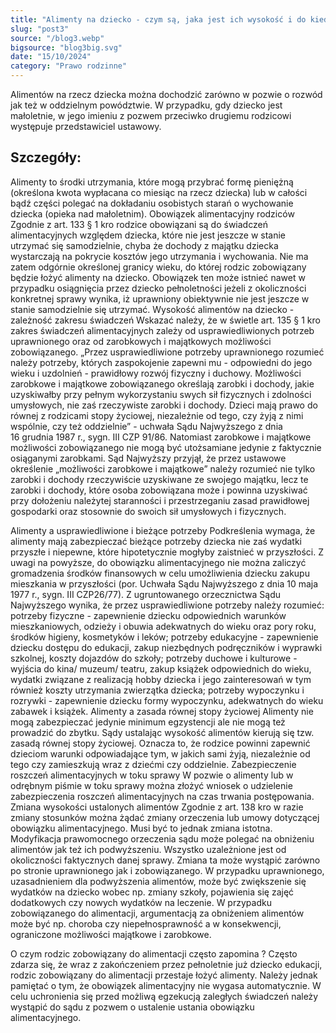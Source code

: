 ```yaml
---
title: "Alimenty na dziecko - czym są, jaka jest ich wysokość i do kiedy je płacić?"
slug: "post3"
source: "/blog3.webp"
bigsource: "blog3big.svg"
date: "15/10/2024"
category: "Prawo rodzinne"
---
```


Alimentów na rzecz dziecka można dochodzić zarówno w pozwie o rozwód jak też w oddzielnym
powództwie. W przypadku, gdy dziecko jest małoletnie, w jego imieniu z pozwem przeciwko
drugiemu rodzicowi występuje przedstawiciel ustawowy.

## Szczegóły:

Alimenty to środki utrzymania, które mogą przybrać formę pieniężną (określona kwota wypłacana
co miesiąc na rzecz dziecka) lub w całości bądź części polegać na dokładaniu osobistych starań
o wychowanie dziecka (opieka nad małoletnim).
Obowiązek alimentacyjny rodziców
Zgodnie z art. 133 § 1 kro rodzice obowiązani są do świadczeń alimentacyjnych względem dziecka,
które nie jest jeszcze w stanie utrzymać się samodzielnie, chyba że dochody z majątku dziecka
wystarczają na pokrycie kosztów jego utrzymania i wychowania.
Nie ma zatem odgórnie określonej granicy wieku, do której rodzic zobowiązany będzie łożyć
alimenty na dziecko. Obowiązek ten może istnieć nawet w przypadku osiągnięcia przez dziecko
pełnoletności jeżeli z okoliczności konkretnej sprawy wynika, iż uprawniony obiektywnie nie jest
jeszcze w stanie samodzielnie się utrzymać.
Wysokość alimentów na dziecko - zależność zakresu świadczeń
Wskazać należy, że w świetle art. 135 § 1 kro zakres świadczeń alimentacyjnych zależy od
usprawiedliwionych potrzeb uprawnionego oraz od zarobkowych i majątkowych możliwości
zobowiązanego.
„Przez usprawiedliwione potrzeby uprawnionego rozumieć należy potrzeby, których zaspokojenie
zapewni mu - odpowiedni do jego wieku i uzdolnień - prawidłowy rozwój fizyczny i duchowy.
Możliwości zarobkowe i majątkowe zobowiązanego określają zarobki i dochody, jakie uzyskiwałby
przy pełnym wykorzystaniu swych sił fizycznych i zdolności umysłowych, nie zaś rzeczywiste zarobki
i dochody. Dzieci mają prawo do równej z rodzicami stopy życiowej, niezależnie od tego, czy żyją
z nimi wspólnie, czy też oddzielnie” - uchwała Sądu Najwyższego z dnia 16 grudnia 1987 r., sygn.
III CZP 91/86.
Natomiast zarobkowe i majątkowe możliwości zobowiązanego nie mogą być utożsamiane jedynie
z faktycznie osiąganymi zarobkami. Sąd Najwyższy przyjął, że przez ustawowe określenie
„możliwości zarobkowe i majątkowe” należy rozumieć nie tylko zarobki i dochody rzeczywiście
uzyskiwane ze swojego majątku, lecz te zarobki i dochody, które osoba zobowiązana może
i powinna uzyskiwać przy dołożeniu należytej staranności i przestrzeganiu zasad prawidłowej
gospodarki oraz stosownie do swoich sił umysłowych i fizycznych.

Alimenty a usprawiedliwione i bieżące potrzeby
Podkreślenia wymaga, że alimenty mają zabezpieczać bieżące potrzeby dziecka nie zaś wydatki
przyszłe i niepewne, które hipotetycznie mogłyby zaistnieć w przyszłości. Z uwagi na powyższe, do
obowiązku alimentacyjnego nie można zaliczyć gromadzenia środków finansowych w celu
umożliwienia dziecku zakupu mieszkania w przyszłości (por. Uchwała Sądu Najwyższego z dnia 10
maja 1977 r., sygn. III CZP26/77).
Z ugruntowanego orzecznictwa Sądu Najwyższego wynika, że przez usprawiedliwione potrzeby
należy rozumieć:
potrzeby fizyczne - zapewnienie dziecku odpowiednich warunków mieszkaniowych, odzieży i
obuwia adekwatnych do wieku oraz pory roku, środków higieny, kosmetyków i leków;
potrzeby edukacyjne - zapewnienie dziecku dostępu do edukacji, zakup niezbędnych podręczników
i wyprawki szkolnej, koszty dojazdów do szkoły;
potrzeby duchowe i kulturowe - wyjścia do kina/ muzeum/ teatru, zakup książek odpowiednich do
wieku, wydatki związane z realizacją hobby dziecka i jego zainteresowań w tym również koszty
utrzymania zwierzątka dziecka;
potrzeby wypoczynku i rozrywki - zapewnienie dziecku formy wypoczynku, adekwatnych do wieku
zabawek i książek.
Alimenty a zasada równej stopy życiowej
Alimenty nie mogą zabezpieczać jedynie minimum egzystencji ale nie mogą też prowadzić do
zbytku. Sądy ustalając wysokość alimentów kierują się tzw. zasadą równej stopy życiowej. Oznacza
to, że rodzice powinni zapewnić dzieciom warunki odpowiadające tym, w jakich sami żyją,
niezależnie od tego czy zamieszkują wraz z dziećmi czy oddzielnie.
Zabezpieczenie roszczeń alimentacyjnych w toku sprawy
W pozwie o alimenty lub w odrębnym piśmie w toku sprawy można złożyć wniosek o udzielenie
zabezpieczenia roszczeń alimentacyjnych na czas trwania postępowania.
Zmiana wysokości ustalonych alimentów
Zgodnie z art. 138 kro w razie zmiany stosunków można żądać zmiany orzeczenia lub umowy
dotyczącej obowiązku alimentacyjnego. Musi być to jednak zmiana istotna. Modyfikacja
prawomocnego orzeczenia sądu może polegać na obniżeniu alimentów jak też ich podwyższeniu.
Wszystko uzależnione jest od okoliczności faktycznych danej sprawy. Zmiana ta może wystąpić
zarówno po stronie uprawnionego jak i zobowiązanego. W przypadku uprawnionego,
uzasadnieniem dla podwyższenia alimentów, może być zwiększenie się wydatków na dziecko
wobec np. zmiany szkoły, pojawienia się zajęć dodatkowych czy nowych wydatków na leczenie.
W przypadku zobowiązanego do alimentacji, argumentacją za obniżeniem alimentów może być
np. choroba czy niepełnosprawność a w konsekwencji, ograniczone możliwości majątkowe
i zarobkowe.

O czym rodzic zobowiązany do alimentacji często zapomina ?
Często zdarza się, że wraz z zakończeniem przez pełnoletnie już dziecko edukacji, rodzic
zobowiązany do alimentacji przestaje łożyć alimenty. Należy jednak pamiętać o tym, że obowiązek
alimentacyjny nie wygasa automatycznie. W celu uchronienia się przed możliwą egzekucją
zaległych świadczeń należy wystąpić do sądu z pozwem o ustalenie ustania obowiązku
alimentacyjnego.
